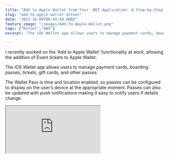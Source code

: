 ```yaml
---
title: "Add to Apple Wallet from Your .NET Application: A Step-by-Step Guide"
slug: "add-to-apple-wallet-dotnet"
date: "2023-10-09T06:49:50.000Z"
feature_image: "/images/Add-To-Apple-Wallet.png"
tags: ["Dotnet","AWS"]
excerpt: "The iOS Wallet app allows users to manage payment cards, boarding passes, tickets, gift cards, and other passes. Let's learn how to set up, build, and distribute Apple Wallet passes from a .NET application."

---
```


I recently worked on the 'Add to Apple Wallet' functionality at work, allowing the addition of Event tickets to Apple Wallet.

The iOS Wallet app allows users to manage payment cards, boarding passes, tickets, gift cards, and other passes.

The Wallet Pass is time and location enabled, so passes can be configured to display on the user’s device at the appropriate moment. Passes can also be updated with push notifications making it easy to notify users if details change.

<div>
<iframe src="https://www.youtube.com/embed/mcR08yyFpaU?feature=oembed" />
</div>


In this blog post, let's learn how you can set up, build, and distribute Apple Wallet passes using .NET application.

I will use an AWS Lambda Function to host the API endpoint for distributing the pass files. However, you can use your existing application hosting mechanism for this.

_This article is sponsored by AWS and is part of my [_AWS Series_](/blog/tag/aws/)._

Apple Wallet Passes
-------------------

[Apple Wallet Passes](https://developer.apple.com/library/archive/documentation/UserExperience/Conceptual/PassKit_PG/Creating.html#//apple_ref/doc/uid/TP40012195-CH4-SW1) are created as a package/bundle, containing a `pass.json` file that defines the pass, and image assets such as the logo and the icon.

The `pass.json` file contains the information that identifies the pass, the text information, and details shown on the pass in the Wallet app.

The below image shows the files inside a sample pass file. It has the `pass.json`, logo and icon images, the manifest file, and also the signature file to avoid tampering with the pass file once it's generated.

![](/images/image.png)

Imaging showing the files inside a pass file. It contains the pass.json file, along with the icon and logo images, the manifest file and the signature file for the pass contents.

Generating Wallet Passes Using .NET
-----------------------------------

To generate Apple Wallet Pass files from .NET applications, you can use the [dotnet-passbook](https://github.com/tomasmcguinness/dotnet-passbook) NuGet package.

The NuGet package makes it very easy and straightforward to create Wallet Pass files. The NuGet package provides a `PassGenerator` class that takes in one or more instances of `PassGeneratorRequest`.

The `PassGenerator` converts these requests into a byte array, which represents the pass bundle that contains one or more pass files.

```csharp
public async Task<APIGatewayHttpApiV2ProxyResponse> GetAppleWalletPasses()
{
        var eventId = Guid.NewGuid();
        var eventName = "YouTube Demo Event";
        var venueName = "YouTube Online";
        var eventDate = DateTime.Now.AddDays(55);
    
        var icon = await _appleWalletConfiguration.GetIcon();
        var logo = await _appleWalletConfiguration.GetLogo();
    
        var request = GeneratePassRequest(Guid.NewGuid().ToString(), eventId, icon, logo, eventName, eventDate, venueName, "Subscriber");

        var generator = new PassGenerator();
        var requests = new List<PassGeneratorRequest>() { request };
        var pass = generator.Generate(requests);
```
    

The `PassGeneratorRequest` identifies one pass that will be added to the Apple Wallet. If you have multiple passes to be added in the same bundle, create multiple `PassGeneratorRequest`.

The below code shows a sample `PassGeneratorRequest` that adds a pass with a `EventTicket` style. It sets the relevant properties to be shown on the Apple Wallet Pass.

```csharp
var request = new PassGeneratorRequest
{
        Style = PassStyle.EventTicket,
        PassTypeIdentifier = _appleWalletConfiguration.PassTypeIdentifier,
        SerialNumber = serialNumber,
        GroupingIdentifier = eventId.ToString(),
        BackgroundColor = "#823EB7",
        LabelColor = "#000000",
        ForegroundColor = "#ffffff",
        Images =
        {
            {PassbookImage.Icon, icon},
            {PassbookImage.Icon2X, icon},
            {PassbookImage.Icon3X, icon},
            {PassbookImage.Logo, logo},
            {PassbookImage.Logo2X, logo},
            {PassbookImage.Logo3X, logo},
        },
        Description = eventName,
        OrganizationName = "Rahul",
        RelevantDate = eventDate,
        ExpirationDate = eventDate.AddDays(1),
        AppleWWDRCACertificate = _appleWalletConfiguration.AppleWWDRCACertificate(),
        PassbookCertificate = _appleWalletConfiguration.PassbookCertificate()
};
request.AddHeaderField(new StandardField("time", eventDate.ToShortTimeString(),
        eventDate.ToShortDateString()));
request.AddPrimaryField(new StandardField("name", null, eventName));
request.AddSecondaryField(new StandardField("venue", "Venue", venueName));
request.AddAuxiliaryField(new StandardField("ticketType", "Ticket Type", ticketType));
request.AddBackField(new StandardField("ticketHolderName-back", "Ticket holder", "Rahul Nath"));
request.AddBackField(new StandardField("ticketType-back", "Ticket Type", ticketType));
```

For information on the different fields, the pass styles available, and what each property represents check out the [Wallet Guidelines](https://developer.apple.com/design/human-interface-guidelines/wallet) and the [documentation](https://developer.apple.com/documentation/walletpasses/pass).

### Setting Up Apple Certificates

To generate Apple Wallet Passes, you need to register with the Apple Developer Portal and have the appropriate certificates ready to sign the Wallet passes.

You need two certificates

*   Your application/company Passbook certificate along with its password
*   Apple WWDR (WorldWide Developer Relations) certificate

You can find the full instructions to generate the certificates in the dotnet-passbook NuGet package [documentation here](https://github.com/tomasmcguinness/dotnet-passbook#certificates).

You can store these certificates and other related configurations for generating the Wallet as part of the application configuration - _appsettings.json_ file_._

I chose to store the certificate files as base64 encoded string which can be converted to a `X509Certificate2` in .NET code as shown below.

```csharp
public class AppleWalletConfiguration
{
        public string WWDRCertificateBase64 { get; set; }
        public string PassTypeIdentifier { get; set; }
        public string PassbookCertificateBase64 { get; set; }
        public string PassbookPassword { get; set; }
        public string IconUrl { get; set; }
        public string LogoUrl { get; set; }
    
        public X509Certificate2 AppleWWDRCACertificate() =>
            new(Convert.FromBase64String(WWDRCertificateBase64));
    
        public X509Certificate2 PassbookCertificate() =>
            new(Convert.FromBase64String(PassbookCertificateBase64), PassbookPassword);
    
        public async Task<byte[]> GetLogo() => await LogoUrl.GetBytesAsync();
    
        public async Task<byte[]> GetIcon() => await IconUrl.GetBytesAsync();
}
```

Distributing Wallet Pass Files Using .NET
-----------------------------------------

To distribute the Wallet Pass Files generated, you can host this in an API endpoint and share the link via email, a button on a web page, or an app.

You can host this along with your other application code on the Cloud or your own servers.

For this post, I'll host this AWS Lambda, as it's a quick and easy way to host such kind of API endpoints. Using the latest Lambda Annotations Framework makes it even easier to create and host API endpoints.

[

Serverless API Development Made Easy: Using AWS Lambda Annotations for CRUD

Learn how to create a CRUD API Endpoint using AWS Lambda, API Gateway and the Annotations Framework. See how the Lambda Annotations framework does all the heavy lifting for us, and makes it easier to develop APIs.

![](/images/logo-512x512.png)Rahul NathRahul Pulikkot Nath

![](/images/Lambda-Annotation-Framework---CRUD.png)

](/posts/lambda-annotation-framework-crud-api/)

All we need to do is add the [Lambda Annotation Framework](/posts/aws-lambda-annotation-framework/) NuGet package and wrap our Pass Generation function with the `LambdaFunction` attribute. Since this is going to be exposed as an API will also add the `HttpApi` attribute and specify the route and the method `Get`.

```csharp
[LambdaFunction(Policies = "AWSLambdaBasicExecutionRole")]
[HttpApi(LambdaHttpMethod.Get, "/apple-wallet")]
public async Task<APIGatewayHttpApiV2ProxyResponse> GetAppleWalletPasses()
{
        var eventId = Guid.NewGuid();
        var eventName = "YouTube Demo Event";
        ...
        var generator = new PassGenerator();
        var requests = new List<PassGeneratorRequest>() { request };
        var pass = generator.Generate(requests);
    
        return new APIGatewayHttpApiV2ProxyResponse()
        {
            Body = Convert.ToBase64String(pass),
            IsBase64Encoded = true,
            StatusCode = 200,
            Headers = new Dictionary<string, string>
            {
                { "Content-Type", "application/vnd.apple.pkpasses" },
                { "Content-Disposition", "attachment; filename=tickets.pkpasses.zip; filename*=UTF-8''tickets.pkpasses.zip" }
            }
        };
    }
```
    

The `HttpApi` attribute allows us to expose the Lambda Function over a [Lambda Function URL](/posts/function-urls-in-aws-lambda-dotnet/) or an [HTTP API Gateway endpoint](/posts/amazon-api-gateway-http-apis/).

Both of these mechanisms expect binary content to be encoded as base64 string, with the appropriate HTTP headers set. To achieve this we can use the `APIGatewayHttpApiV2ProxyResponse` object as shown above.

Once deployed, you can navigate the API Gateway URL endpoint or expose a Lambda Function URL, and navigate to the URL from an iPhone Safari browser, to add it to Apple Wallet.

Below is the screenshot of the pass generated using the above code, with the appropriate information we passed to create the pass.

![](/images/image-1.png)

Apple Wallet Passes added to phone showing the front and the back details of the pass.

For debugging pass files you can use the [PKPassValidator service](https://pkpassvalidator.azurewebsites.net/), where you can upload a pass file and it will show any issues with the file generated.

The Apple Wallet pass generated above is static and does not update itself.

However most of the time you would need to deliver live updates to these passes in case any information changes for example date changes, venue changes, status updates, etc. For this, we can configure the `WebServiceUrl`, on the pass that it will poll for pass updates

We will learn how to configure and set up the CallbackUrl in a future blog post. Until then, happy coding! 👋